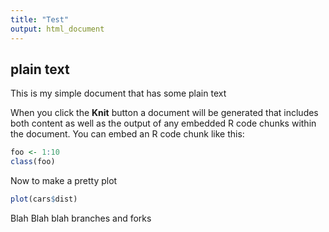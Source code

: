 ```yaml
---
title: "Test"
output: html_document
---
```


## plain text

This is my simple document that has some plain text

When you click the **Knit** button a document will be generated that includes both content as well as the output of any embedded R code chunks within the document. You can embed an R code chunk like this:

```r
foo <- 1:10
class(foo)
```

Now to make a pretty plot
```r
plot(cars$dist)
```

Blah Blah blah branches and forks